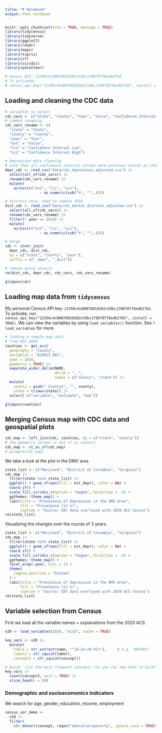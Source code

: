 ```yaml
---
title: "R Notebook"
output: html_notebook
---
```



```r
knitr::opts_chunk$set(echo = TRUE, message = TRUE)
library(tidycensus)
library(tidyverse)
library(ggplot2)
library(readr)
library(maps)
library(tigris)
library(sf)
library(viridis)
library(paletteer)

# Census API: 12356c4c0007681b582c5dbc170870776edb27b5
# To activate:
# census_api_key("12356c4c0007681b582c5dbc170870776edb27b5", install = TRUE)
```


## Loading and cleaning the CDC data


```r

# variables to select
cdc_vars <- c("State", "County", "Year", "Value", "Confidence Interval Low", "Confidence Interval High")
# common renaming
cdc_vars_rename <- c(
  "state" = "State",
  "county" = "County", 
  "year" = "Year", 
  "est" = "Value", 
  "lci" = "Confidence Interval Low",
  "uci" = "Confidence Interval High")

# depression data cleaning
# note that all confidence interval values were previous stored as characters
depr_cdc <- read_csv("data/cdc_depression_adjusted.csv") |> 
  select(all_of(cdc_vars)) |>
  rename(cdc_vars_rename) |> 
  mutate(
    across(c("est", "lci", "uci"),
                ~ as.numeric(sub("%", "",.))))

# distress data, need to remove 2018
dist_cdc <- read_csv("data/cdc_mental_distress_adjusted.csv") |> 
  select(all_of(cdc_vars)) |>
  rename(cdc_vars_rename) |> 
  filter(! year == 2018) |> 
  mutate(
    across(c("est", "lci", "uci"),
                ~ as.numeric(sub("%", "",.))))

# merge
cdc <- inner_join(
  depr_cdc, dist_cdc,
  by = c("state", "county", "year"),
  suffix = c("_depr", "_dist"))

# remove extra objects
rm(dist_cdc, depr_cdc, cdc_vars, cdc_vars_rename)

glimpse(cdc)
```


## Loading map data from `tidycensus`


My personal Census API key: `12356c4c0007681b582c5dbc170870776edb27b5`. To activate, run `census_api_key("12356c4c0007681b582c5dbc170870776edb27b5", install = TRUE)`. We can view the variables by using `load_variables()` function. See `?load_variables` for more.

```r
# loading a sample map data 
# from ACS 2020
counties <- get_acs(
  geography = "county",
  variables = "B19013_001",
  year = 2020,
  geometry = TRUE) |>
  separate_wider_delim(NAME,
                       delim = ", ",
                       names = c("county", "state")) |> 
  mutate(
    county = gsub(" County$", "", county),
    state = trimws(state)) |> 
  select(-c("variable", "estimate", "moe"))

glimpse(counties)
```

## Merging Census map with CDC data and geospatial plots

```r
cdc_map <- left_join(cdc, counties, by = c("state", "county"))
# the geometry column is not sf so convert
cdc_map <- st_as_sf(cdc_map)
# glimpse(cdc_map)
```
We take a look at the plot in the DMV area

```r
state_list <- c("Maryland", "District of Columbia", "Virginia")
cdc_map |> 
  filter(state %in% state_list) |> 
  ggplot() + geom_sf(aes(fill = est_depr), color = NA) + 
  coord_sf() + 
  scale_fill_viridis_c(option = "magma", direction = -1) + 
  ggthemes::theme_map() + 
  labs(title = "Prevalence of Depression in the DMV Area",
       fill = "Prevalence (in %)", 
       caption = "Source: CDC data overlayed with 2020 ACS Census")
rm(state_list)
```


Visualizing the changes over the course of 3 years.

```r
state_list <- c("Maryland", "District of Columbia", "Virginia")
cdc_map |> 
  filter(state %in% state_list) |> 
  ggplot() + geom_sf(aes(fill = est_depr), color = NA) + 
  coord_sf() + 
  scale_fill_viridis_c(option = "magma", direction = -1) + 
  ggthemes::theme_map() + 
  facet_wrap(~year, ncol = 1) +
  theme(
    legend.position = "bottom"
  ) + 
  labs(title = "Prevalence of Depression in the DMV Area",
       fill = "Prevalence (in %)", 
       caption = "Source: CDC data overlayed with 2020 ACS Census")
rm(state_list)
```

## Variable selection from Census

First we load all the variable names + explanations from the 2020 ACS.

```r
v20 <- load_variables(2020, "acs5", cache = TRUE)
```


```r
key_vars <- v20 |>
  mutate(
    table = str_extract(name, "^[A-Za-z0-9]+"),     # e.g. "B01001"
    label2 = str_squish(label),
    concept2 = str_squish(concept))

# Quick: list the most frequent concepts (so you can see what to pick)
key_vars |>
  count(concept2, sort = TRUE) |>
  slice_head(n = 50) 
```


### Demographic and socioeconomics indicators

We search for age, gender, education, income, employment

```r
census_var_demo <- 
  v20 |> 
  filter(
    str_detect(concept, regex("education|poverty", ignore_case = TRUE)))
```









